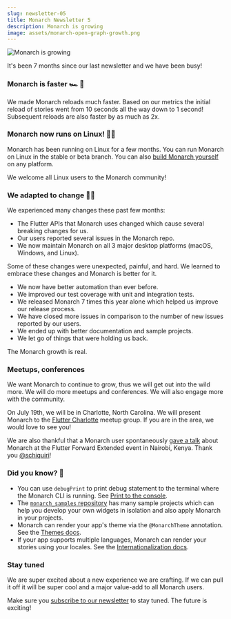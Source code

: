 ```yaml
---
slug: newsletter-05
title: Monarch Newsletter 5
description: Monarch is growing
image: assets/monarch-open-graph-growth.png
---
```



<img alt="Monarch is growing" src={growth_png} />

It's been 7 months since our last newsletter and we have been busy!

### Monarch is faster 🏎 💨
We made Monarch reloads much faster. Based on our metrics the initial reload of stories went from 10 seconds all the way down to 1 second! Subsequent reloads are also faster by as much as 2x.

### Monarch now runs on Linux! 🚀🤓
Monarch has been running on Linux for a few months. You can run Monarch on Linux in the stable or beta branch. You can also [build Monarch yourself](https://github.com/Dropsource/monarch/wiki/Setting-up-your-local-development-environment) on any platform. 

We welcome all Linux users to the Monarch community!

### We adapted to change 🐛🦋
We experienced many changes these past few months:

- The Flutter APIs that Monarch uses changed which cause several breaking changes for us.
- Our users reported several issues in the Monarch repo.
- We now maintain Monarch on all 3 major desktop platforms (macOS, Windows, and Linux).

Some of these changes were unexpected, painful, and hard. We learned to embrace these changes and Monarch is better for it.

- We now have better automation than ever before.
- We improved our test coverage with unit and integration tests.
- We released Monarch 7 times this year alone which helped us improve our release process.
- We have closed more issues in comparison to the number of new issues reported by our users.
- We ended up with better documentation and sample projects.
- We let go of things that were holding us back.

The Monarch growth is real.

### Meetups, conferences
We want Monarch to continue to grow, thus we will get out into the wild more. We will do more meetups and conferences. We will also engage more with the community.

On July 19th, we will be in Charlotte, North Carolina. We will present Monarch to the [Flutter Charlotte](https://www.meetup.com/qc-flutter/events/294208792/) meetup group. If you are in the area, we would love to see you!

We are also thankful that a Monarch user spontaneously [gave a talk](https://twitter.com/schiquiri/status/1641922457710755842) about Monarch at the Flutter Forward Extended event in Nairobi, Kenya. Thank you [@schiquiri](https://twitter.com/schiquiri)!

### Did you know? 🧐
- You can use `debugPrint` to print debug statement to the terminal where the Monarch CLI is running. See [Print to the console](https://monarchapp.io/docs/debug-your-story#print-to-the-console).
- The [`monarch_samples` repository](https://github.com/Dropsource/monarch_samples) has many sample projects which can help you develop your own widgets in isolation and also apply Monarch in your projects.
- Monarch can render your app's theme via the `@MonarchTheme` annotation. See the [Themes docs](https://monarchapp.io/docs/themes).
- If your app supports multiple languages, Monarch can render your stories using your locales. See the [Internationalization docs](https://monarchapp.io/docs/internationalization).

### Stay tuned
We are super excited about a new experience we are crafting. If we can pull it off it will be super cool and a major value-add to all Monarch users.

Make sure you [subscribe to our newsletter](http://eepurl.com/hJ-S0L) to stay tuned. The future is exciting!


